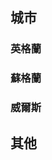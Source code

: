 {{CGroupH|name=UK Places|desc=英國各地方的不同名稱}}<noinclude>[[Category:公共轉換組模板|{{SUBPAGENAME}}]]

==城市==
===英格蘭===
</noinclude>
{{CItem|zh-cn:伯明翰;zh-hk:伯明翰;zh-tw:伯明罕|original=Birmingham}}
{{CItem|zh-cn:布拉德福德;zh-hk:巴拉福特;zh-tw:布拉福|original=City of Bradford}}
{{CItem|zh-cn:布莱顿-霍夫;zh-hk:白禮頓及霍夫;zh-tw:布萊頓-霍夫|original=Brighton and Hove}}
{{CItem|zh-cn:布里斯托;zh-hk:碧仙桃;zh-tw:布里斯托|original=Bristol}}
{{CItem|zh-cn:坎特伯雷;zh-hk:坎特伯雷;zh-tw:坎特伯里|original=City of Canterbury}}
{{CItem|zh-cn:切斯特;zh-hk:車士打;zh-tw:切斯特|original=Chester}}
{{CItem|zh-cn:考文垂;zh-hk:高雲地利;zh-tw:科芬特里|original=Coventry}}
{{CItem|zh-cn:德比;zh-hk:打比;zh-tw:德貝|original=Derby}}
{{CItem|zh-cn:达勒姆;zh-hk:杜倫;zh-tw:達拉謨|original=Durham}} 
{{CItem|zh-cn:埃克塞特;zh-hk:雅息特;zh-tw:艾克希特|original=Exeter}}
{{CItem|zh-cn:格洛斯特;zh-hk:告羅士打;zh-tw:格洛斯特|original=Gloucester}}
{{CItem|zh-cn:兰卡斯特;zh-hk:蘭卡斯特;zh-tw:蘭卡斯特|original=City of Lancaster}}
{{CItem|1=蘭開斯特=>zh-cn:兰卡斯特;蘭開斯特=>zh-tw:蘭卡斯特;蘭開斯特=>zh-hk:蘭卡斯特|original=City of Lancaster}}
{{CItem|zh-cn:利兹;zh-hk:列斯;zh-tw:里茲|original=Leeds}}
{{CItem|1=利茲=>zh-cn:利兹;利茲=>zh-tw:里茲;利茲=>zh-hk:列斯|original=Leeds}}
{{CItem|1=里兹=>zh-cn:利兹;里兹=>zh-tw:里茲;里兹=>zh-hk:列斯|original=Leeds}}
{{CItem|zh-cn:纽卡斯尔;zh-hk:紐卡素;zh-tw:新堡|original=Newcastle upon Tyne}}
{{CItem|1=紐卡斯爾=>zh-cn:纽卡斯尔;紐卡斯爾=>zh-tw:新堡;紐卡斯爾=>zh-hk:紐卡素|original=Newcastle upon Tyne}}
{{CItem|zh-cn:诺维奇;zh-hk:諾域治;zh-tw:諾威治|original=Norwich}}
{{CItem|1=諾里奇=>zh-cn:诺维奇;諾里奇=>zh-tw:諾里奇;諾威治=>zh-hk:諾域治|original=Norwich}}
{{CItem|1=諾維奇=>zh-cn:诺维奇;諾維奇=>zh-tw:諾維奇;諾維奇=>zh-hk:諾域治|original=Norwich}}
{{CItem|zh-cn:诺丁汉;zh-hk:諾定咸;zh-tw:諾丁罕|original=Nottingham}}
{{CItem|1=諾丁漢=>zh-cn:诺丁汉;諾丁漢=>zh-tw:諾丁罕;諾丁漢=>zh-hk:諾定咸|original=Nottingham}}
{{CItem|zh-cn:朴次茅斯;zh-hk:樸茨茅夫;zh-tw:樸茨茅斯|original=Portsmouth}}
{{CItem|1=朴茨茅斯=>zh-cn:朴次茅斯;朴茨茅斯=>zh-tw:樸茨茅斯;朴茨茅斯=>zh-hk:樸茨茅夫|original=Portsmouth}}
{{CItem|zh-cn:索尔兹伯里;zh-hk:梳士巴利;zh-tw:索爾茲伯里|original=Salisbury}}
{{CItem|zh-cn:谢菲尔德;zh-hk:錫菲;zh-tw:雪菲爾|original=Sheffield}}
{{CItem|1=謝菲爾德=>zh-cn:谢菲尔德;謝菲爾德=>zh-tw:雪菲爾;謝菲爾德=>zh-hk:錫菲|original=Sheffield}}
{{CItem|zh-cn:南安普敦;zh-hk:修咸頓;zh-tw:南安普敦|original=Southampton}}
{{CItem|zh-cn:桑德兰;zh-hk:新特蘭;zh-tw:巽德蘭|original=Sunderland}}
{{CItem|1=桑德蘭=>zh-cn:桑德兰;桑德蘭=>zh-tw:巽德蘭;桑德蘭=>zh-hk:新特蘭|original=Sunderland}}
{{CItem|zh-cn:温切斯特;zh-hk:溫徹斯特;zh-tw:溫徹斯特|original=City of Winchester}}<noinclude>

===蘇格蘭===
</noinclude>
{{CItem|zh-cn:阿伯丁;zh-hk:鴨巴甸;zh-tw:亞伯丁|original=Aberdeen}}
{{CItem|zh-cn:邓迪;zh-hk:登地;zh-tw:丹地|original=Dundee}}
{{CItem|1=鄧迪=>zh-cn:邓迪;鄧迪=>zh-tw:丹地;鄧迪=>zh-hk:登地|original=Dundee}}
{{CItem|zh-cn:因弗内斯;zh-hk:恩華尼斯;zh-tw:印威內斯|original=Inverness}}
{{CItem|zh-cn:斯特灵;zh-hk:史特靈;zh-tw:斯特靈|original=Stirling}}
{{CItem|zh-cn:设得兰;zh-hk:昔德蘭;zh-tw:昔德蘭;zh-sg:设德兰|original=Shetland}}
{{CItem|zh:加洛韋;zh-tw:蓋洛威;zh-hk:格洛威|original=Galloway}}
{{CItem|zh-hk:鄧弗里斯;zh-tw:丹佛里斯;zh-cn:邓弗里斯;|original=Dumfries}}
{{CItem|zh-tw:天空島;zh-hk:天空島;zh-cn:斯凯岛;|original=Skye}}
{{CItem|zh-cn:切尔西;zh-hk:車路士;zh-tw:切爾西|original=Chelsea}}<noinclude>

===威爾斯===
</noinclude>
{{CItem|zh-cn:加的夫;zh-hk:卡迪夫;zh-tw:卡地夫|original=Cardiff}}
{{CItem|1=加地夫=>zh-cn:加的夫;加地夫=>zh-tw:卡地夫;加地夫=>zh-hk:卡迪夫|original=Cardiff}}
{{CItem|zh-cn:斯旺西;zh-hk:史雲斯;zh-tw:斯旺西|original=Swansea}}<noinclude>
{{CItem|1=斯溫西=>zh-cn:斯溫西;斯溫西=>zh-tw:斯溫西;斯溫西=>zh-hk:史雲斯|original=Swansea}}

==其他==
{{CItem|zh-cn:英吉利海峡;zh-hk:英倫海峽;zh-tw:英吉利海峽|original=English Channel}}

</noinclude>{{CGroupF}}